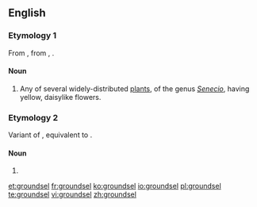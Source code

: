 ==English==

===Etymology 1===
From {{etyl|enm|en}} {{term|grundeswulie|grundeswülie|lang=enm}}, from {{etyl|ang|en}} {{term/t|ang|grundeswyliġe}}, {{term/t|ang|grundeswelġe||groundsel}}.

====Noun====
{{wikipedia}}
{{en-noun}}

# Any of several widely-distributed [[plant]]s, of the genus ''[[Senecio]]'', having yellow, daisylike flowers.

===Etymology 2===
Variant of {{term|groundsill|lang=en}}, equivalent to {{compound|ground|sill}}.

====Noun====
{{en-noun}}

# {{alternative form of|groundsill}}

[[et:groundsel]]
[[fr:groundsel]]
[[ko:groundsel]]
[[io:groundsel]]
[[pl:groundsel]]
[[te:groundsel]]
[[vi:groundsel]]
[[zh:groundsel]]